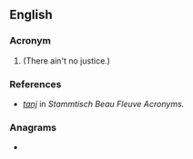 {{also|TANJ}}
==English==

===Acronym===
{{rfc-header|Acronym}}
{{head|en|acronym}}

# {{alternative spelling of|TANJ|lang=en}} (There ain't no justice.)

===References===
* ''[http://www.plexoft.com/SBF/T.html#tanj tanj]'' in ''Stammtisch Beau Fleuve Acronyms.''

===Anagrams===
* {{anagrams|en|jant}}